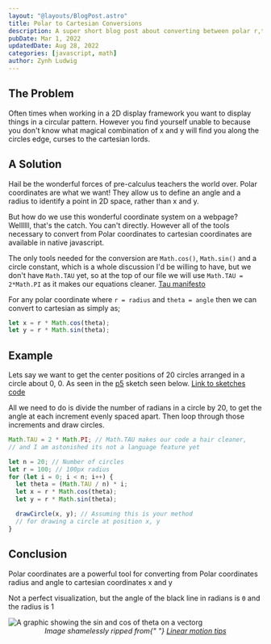 ```yaml
---
layout: "@layouts/BlogPost.astro"
title: Polar to Cartesian Conversions
description: A super short blog post about converting between polar r,theta coordinates to standard x,y coordinates
pubDate: Mar 1, 2022
updatedDate: Aug 28, 2022
categories: [javascript, math]
author: Zynh Ludwig
---
```



## The Problem

Often times when working in a 2D display framework you want to display things in a circular pattern.
However you find yourself unable to because you don't know what magical combination of
x and y will find you along the circles edge, curses to the cartesian lords.

## A Solution

Hail be the wonderful forces of pre-calculus teachers the world over. Polar coordinates are what we want!
They allow us to define an angle and a radius to identify a point in 2D space, rather than x and y.

But how do we use this wonderful coordinate system on a webpage?\
Wellllll, that's the catch. You can't directly. However all of the tools necessary to
convert from Polar coordinates to cartesian coordinates are available in native javascript.

The only tools needed for the conversion are `Math.cos()`, `Math.sin()` and a circle constant, which is a
whole discussion I'd be willing to have, but we don't have `Math.TAU` yet, so at the top of our file
we will use `Math.TAU = 2*Math.PI` as it makes our equations cleaner. [Tau manifesto](https://tauday.com/tau-manifesto)

For any polar coordinate where `r = radius` and `theta = angle` then we can convert to cartesian as simply
as;

```js
let x = r * Math.cos(theta);
let y = r * Math.sin(theta);
```

## Example

Lets say we want to get the center positions of 20 circles arranged in a circle about 0, 0. As seen in the [p5](https://p5js.org/) sketch seen below.
[Link to sketches code](https://editor.p5js.org/Zynh0722/sketches/d6GHn4dXp)

<Circles />

All we need to do is divide the number of radians in a circle by 20, to get the angle at each increment evenly spaced apart.
Then loop through those increments and draw circles.

```js
Math.TAU = 2 * Math.PI; // Math.TAU makes our code a hair cleaner,
// and I am astonished its not a language feature yet

let n = 20; // Number of circles
let r = 100; // 100px radius
for (let i = 0; i < n; i++) {
  let theta = (Math.TAU / n) * i;
  let x = r * Math.cos(theta);
  let y = r * Math.sin(theta);

  drawCircle(x, y); // Assuming this is your method
  // for drawing a circle at position x, y
}
```

## Conclusion

Polar coordinates are a powerful tool for converting from Polar coordinates radius and angle to cartesian coordinates x
and y

<SinCos />

Not a perfect visualization, but the angle of the black line in radians is `Θ` and the radius is 1

<img
  style="margin:auto; display:block;"
  src="/assets/Polar-Cartesian-Coordinates-Feature.png"
  alt="A graphic showing the sin and cos of theta on a vectorg"
/>
<i style="text-align:center; display:block;">
  Image shamelessly ripped from{" "}
  <a href="https://www.linearmotiontips.com/motion-basics-difference-between-cartesian-and-polar-coordinate-systems/">
    Linear motion tips
  </a>
</i>
